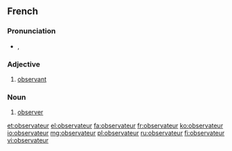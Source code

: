 ==French==

===Pronunciation===
* {{IPA|/ɔp.sɛʁ.va.tœʁ/|lang=fr}}, {{X-SAMPA|/Op.sER.va.t9R/}}

===Adjective===
{{fr-adj|f=observatrice}}
# [[observant]]

===Noun===
{{fr-noun|m|f=observatrice}}

# [[observer]]

[[et:observateur]]
[[el:observateur]]
[[fa:observateur]]
[[fr:observateur]]
[[ko:observateur]]
[[io:observateur]]
[[mg:observateur]]
[[pl:observateur]]
[[ru:observateur]]
[[fi:observateur]]
[[vi:observateur]]